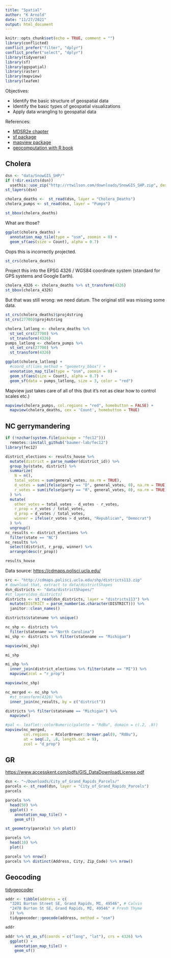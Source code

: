 ```yaml
---
title: "Spatial"
author: "K Arnold"
date: "11/27/2021"
output: html_document
---
```


```r
knitr::opts_chunk$set(echo = TRUE, comment = "")
library(conflicted)
conflict_prefer("filter", "dplyr")
conflict_prefer("select", "dplyr")
library(tidyverse)
library(sf)
library(ggspatial)
library(raster)
library(mapview)
library(leafem)
```

Objectives:

- Identify the basic structure of geospatial data
- Identify the basic types of geospatial visualizations
- Apply data wrangling to geospatial data

References:

- [MDSR2e chapter](https://mdsr-book.github.io/mdsr2e/ch-spatial.html)
- [sf package](https://r-spatial.github.io/sf/index.html)
- [mapview package](https://r-spatial.github.io/mapview/)
- [geocomputation with R book](https://geocompr.robinlovelace.net/location.html)

## Cholera

```r
dsn <- "data/SnowGIS_SHP/"
if (!dir.exists(dsn))
  usethis::use_zip("http://rtwilson.com/downloads/SnowGIS_SHP.zip", destdir = "data/", cleanup = TRUE)
st_layers(dsn)
```

```r
cholera_deaths <-  st_read(dsn, layer = "Cholera_Deaths")
cholera_pumps <- st_read(dsn, layer = "Pumps")
```

```r
st_bbox(cholera_deaths)
```

What are those?

```r
ggplot(cholera_deaths) +
  annotation_map_tile(type = "osm", zoomin = 0) +
  geom_sf(aes(size = Count), alpha = 0.7)
```

Oops this is incorrectly projected.

```r
st_crs(cholera_deaths)
```

Project this into the EPSG 4326 / WGS84 coordinate system (standard for GPS systems and Google Earth).

```r
cholera_4326 <- cholera_deaths %>% st_transform(4326)
st_bbox(cholera_4326)
```

But that was still wrong: we need datum. The original still was missing some data.

```r
st_crs(cholera_deaths)$proj4string
st_crs(27700)$proj4string
```

```r
cholera_latlong <- cholera_deaths %>% 
  st_set_crs(27700) %>% 
  st_transform(4326)
pumps_latlong <- cholera_pumps %>% 
  st_set_crs(27700) %>% 
  st_transform(4326)
```



```r
ggplot(cholera_latlong) +
  #coord_sf(lims_method = "geometry_bbox") +
  annotation_map_tile(type = "osm", zoomin = 0) +
  geom_sf(aes(size = Count), alpha = 0.7) +
  geom_sf(data = pumps_latlong, size = 3, color = "red")
```

Mapview just takes care of all of this (but it's not as clear how to control scales etc.)

```r
mapview(cholera_pumps, col.regions = "red", homebutton = FALSE) +
  mapview(cholera_deaths, cex = 'Count', homebutton = TRUE)
```

## NC gerrymandering

```r
if (!nzchar(system.file(package = "fec12")))
  remotes::install_github("baumer-lab/fec12")
library(fec12)
```

```r
district_elections <- results_house %>%
  mutate(district = parse_number(district_id)) %>%
  group_by(state, district) %>%
  summarize(
    N = n(), 
    total_votes = sum(general_votes, na.rm = TRUE),
    d_votes = sum(ifelse(party == "D", general_votes, 0), na.rm = TRUE),
    r_votes = sum(ifelse(party == "R", general_votes, 0), na.rm = TRUE)
  ) %>%
  mutate(
    other_votes = total_votes - d_votes - r_votes,
    r_prop = r_votes / total_votes, 
    d_prop = d_votes / total_votes,
    winner = ifelse(r_votes > d_votes, "Republican", "Democrat")
  ) %>% 
  ungroup()
nc_results <- district_elections %>% 
  filter(state == "NC")
nc_results %>%
  select(district, r_prop, winner) %>% 
  arrange(desc(r_prop))
```

```r
results_house
```

Data source: <https://cdmaps.polisci.ucla.edu/>


```r
src <- "http://cdmaps.polisci.ucla.edu/shp/districts113.zip"
# download that, extract to data/districtShapes
dsn_districts <- "data/districtShapes/"
#st_layers(dsn_districts)
districts <- st_read(dsn_districts, layer = "districts113") %>%
  mutate(DISTRICT = parse_number(as.character(DISTRICT))) %>% 
  janitor::clean_names()
```
```r
districts$statename %>% unique()
```


```r
nc_shp <- districts %>%
  filter(statename == "North Carolina")
mi_shp <- districts %>% filter(statename == "Michigan")
```

```r
mapview(mi_shp)
```


```r
mi_shp
```

```r
mi_shp %>% 
  inner_join(district_elections %>% filter(state == "MI")) %>% 
  mapview(zcol = "r_prop")
```


```r
mapview(nc_shp)
```

```r
nc_merged <- nc_shp %>%
  #st_transform(4326) %>%
  inner_join(nc_results, by = c("district"))
```

```r
districts %>% filter(statename == "Michigan") %>% 
  mapview()
```


```r
#pal <- leaflet::colorNumeric(palette = "RdBu", domain = c(.2, .8))
mapview(nc_merged, 
        col.regions = RColorBrewer::brewer.pal(9, "RdBu"),
        at = seq(.2, .8, length.out = 9),
        zcol = "d_prop")
```


## GR

<https://www.accesskent.com/pdfs/GIS_DataDownloadLicense.pdf>

```r
dsn <- "~/Downloads/City_of_Grand_Rapids_Parcels/"
parcels <- st_read(dsn, layer = "City_of_Grand_Rapids_Parcels")
parcels
```

```r
parcels %>% 
  head(50) %>% 
  ggplot() +
    annotation_map_tile() +
    geom_sf() 
```


```r
st_geometry(parcels) %>% plot()
```


```r
parcels %>% 
  head(10) %>% 
  plot()
```


```r
parcels %>% nrow()
parcels %>% distinct(Address, City, Zip_Code) %>% nrow()
```


## Geocoding

[tidygeocoder](https://jessecambon.github.io/tidygeocoder/)

```r
addr <- tibble(address = c(
  "3201 Burton Street SE, Grand Rapids, MI, 49546", # Calvin
  "2470 Burton St SE, Grand Rapids, MI, 49546" # Fresh Thyme
  )) %>% 
  tidygeocoder::geocode(address, method = "osm")
```

```r
addr
```


```r
addr %>% st_as_sf(coords = c("long", "lat"), crs = 4326) %>% 
  ggplot() +
    annotation_map_tile() +
    geom_sf()
```

